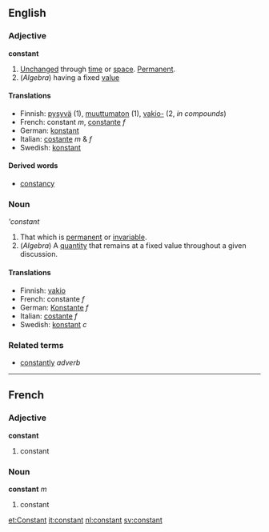 ==English==

===Adjective===
'''constant'''
#[[Unchanged]] through [[time]] or [[space]].  [[Permanent]].
#(''Algebra'') having a fixed [[value]]

====Translations====
*Finnish: [[pysyvä]] (1), [[muuttumaton]] (1), [[vakio-]] (2, ''in compounds'')
*French: constant ''m'', [[constante]] ''f''
*German: [[konstant]]
*Italian: [[costante]] ''m'' & ''f''
*Swedish: [[konstant]]

====Derived words====
*[[constancy]]

===Noun===
'''constant''
# That which is [[permanent]] or [[invariable]].
#(''Algebra'') A [[quantity]] that remains at a fixed value throughout a given discussion.

====Translations====
*Finnish: [[vakio]]
*French: constante ''f''
*German: [[Konstante]] ''f''
*Italian: [[costante]] ''f''
*Swedish: [[konstant]] ''c''

===Related terms===
* [[constantly]] ''adverb''

----

==French==

===Adjective===
'''constant'''

# constant

===Noun===
'''constant''' ''m''

# constant

[[et:Constant]]
[[it:constant]]
[[nl:constant]]
[[sv:constant]]
